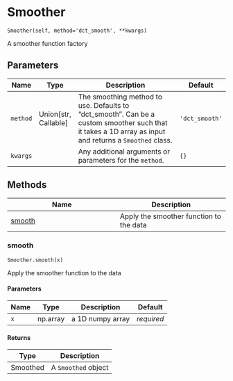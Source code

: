 # Smoother { #fasttrackpy.Smoother }

`Smoother(self, method='dct_smooth', **kwargs)`

A smoother function factory

## Parameters

| Name     | Type                   | Description                                                                                                                                            | Default        |
|----------|------------------------|--------------------------------------------------------------------------------------------------------------------------------------------------------|----------------|
| `method` | Union\[str, Callable\] | The smoothing method to use. Defaults to "dct_smooth". Can be a custom smoother such that it takes a 1D array as input and returns a `Smoothed` class. | `'dct_smooth'` |
| `kwargs` |                        | Any additional arguments or parameters for the `method`.                                                                                               | `{}`           |

## Methods

| Name | Description |
| --- | --- |
| [smooth](#fasttrackpy.Smoother.smooth) | Apply the smoother function to the data |

### smooth { #fasttrackpy.Smoother.smooth }

`Smoother.smooth(x)`

Apply the smoother function to the data

#### Parameters

| Name   | Type     | Description      | Default    |
|--------|----------|------------------|------------|
| `x`    | np.array | a 1D numpy array | _required_ |

#### Returns

| Type     | Description         |
|----------|---------------------|
| Smoothed | A `Smoothed` object |